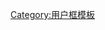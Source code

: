 {{Userbox
  |id=法
  |info=這個用戶正在攻读或曾经攻读[[法律]]类专业。
  |info-s=10
  |border-c = #88FFFF
  |id-c     = #88FFFF
  |info-c   = #EEFFFF
}}<includeonly>[[Category:法科维基人|{{PAGENAME}}]]</includeonly><noinclude>

[[Category:用户框模板]]

</noinclude>